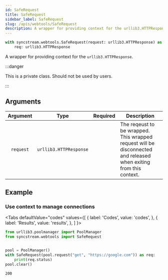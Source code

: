 ```yaml
---
id: SafeRequest
title: SafeRequest
sidebar_label: SafeRequest
slug: /apis/webtools/SafeRequest
description: A wrapper for providing context for the urllib3.HTTPResponse.
---
```





<APITopBar
  type="class"
  isPrivate={true}
  isContext={true}
  source="webtools.SafeRequest"
/>

```python
with syncstream.webtools.SafeRequest(request: urllib3.HTTPResponse) as req:
    req: urllib3.HTTPResponse
```

A wrapper for providing context for the `urllib3.HTTPResponse`.

:::danger

This is a private class. Should not be used by users.

:::

## Arguments

| Argument  |          Type          |             Required              | <center>Description</center>                                                                                      |
| :-------: | :--------------------: | :-------------------------------: | :---------------------------------------------------------------------------------------------------------------- |
| `request` | `urllib3.HTTPResponse` | <InlineIcon icon={vsiCheckIcon}/> | The reqeust to be wrapped. This wrapped request will be disconnected and released when exiting from this context. |

## Example

### <IconObjType type="term"/> Use context to manage connections

<Tabs
  defaultValue="codes"
  values={[
    { label: 'Codes', value: 'codes', },
    { label: 'Results', value: 'results', },
  ]
}>

<TabItem value="codes">

```python
from urllib3.poolmanager import PoolManager
from syncstream.webtools import SafeRequest


pool = PoolManager()
with SafeRequest(pool.request("get", "https://google.com")) as req:
    print(req.status)
pool.clear()
```

</TabItem>

<TabItem value="results">

```shell
200
```

</TabItem>
</Tabs>
